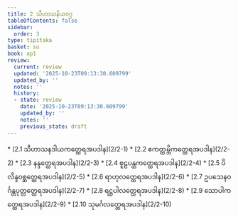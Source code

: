 ```yaml
---
title: 2 သီဟာသနိယဝဂ္ဂ
tableOfContents: false
sidebar:
  order: 3
type: tipitaka
basket: su
book: ap1
review:
  current: review
  updated: '2025-10-23T09:13:30.609799'
  updated_by: ''
  notes: ''
  history:
  - state: review
    date: '2025-10-23T09:13:30.609799'
    updated_by: ''
    notes: ''
    previous_state: draft
---
```



<ReviewStatus review={frontmatter.review} showDetails={true} />

<HypothesisAnnotation frontmatter={frontmatter} />

<DynamicBreadcrumb />



<TableOfContents book="ap1" section="2">
* [2.1 သီဟာသနဒါယကတ္ထေရအပဒါန](2/2-1)
* [2.2 ဧကတ္ထမ္ဘိကတ္ထေရအပဒါန](2/2-2)
* [2.3 နန္ဒတ္ထေရအပဒါန](2/2-3)
* [2.4 စူဠပန္ထကတ္ထေရအပဒါန](2/2-4)
* [2.5 ပိလိန္ဒဝစ္ဆတ္ထေရအပဒါန](2/2-5)
* [2.6 ရာဟုလတ္ထေရအပဒါန](2/2-6)
* [2.7 ဥပသေနဝင်္ဂန္တပုတ္တတ္ထေရအပဒါန](2/2-7)
* [2.8 ရဋ္ဌပါလတ္ထေရအပဒါန](2/2-8)
* [2.9 သောပါကတ္ထေရအပဒါန](2/2-9)
* [2.10 သုမင်္ဂလတ္ထေရအပဒါန](2/2-10)
</TableOfContents>